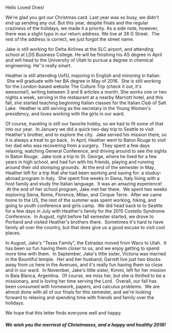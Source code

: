 
<div className={styles['Welcome']}>

Hello Loved Ones!

We're glad you got our Christmas card. Last year was so busy, we didn't end up sending any out. But this year, despite finals and the regular craziness of the holidays, we made it a priority. As a side note, however, there was a slight typo in our return address. We live at 38 G Street.  The rest of the address is correct, we just forgot the street name.

Jake is still working for Delta Airlines at the SLC airport, and attending school at LDS Business College. He will be finishing his AS degree in April and will head to the University of Utah to pursue a degree in chemical engineering. He''s really smart.

Heather is still attending UofU, majoring in English and minoring in Italian.  She will graduate with her BA degree in May of 2016.  She is still working for the London-based website The Culture Trip (check it out, it's awesome!), writing between 3 and 8 articles a month. She works one or two nights a week, serving in the restaurant at a nearby Marriott hotel, and this fall, she started teaching beginning Italian classes for the Italian Club of Salt Lake.  Heather is still serving as the secretary in the Young Women's presidency, and loves working with the girls in our ward.

Of course, traveling is still our favorite hobby, so we had to fit some of that into our year.  In January we did a quick two-day trip to Seattle to visit Heather's brother, and to explore the city.  Jake served his mission there, so it is always a treat to go back.  In April, Heather went to Baton Rouge to visit her dad who was recovering from a surgery.  They spent a few days relaxing, watching General Conference, and driving around to see the sights in Baton Rouge.  Jake took a trip to St. George, where he lived for a few years in high school, and had fun with his friends, playing and running around their old stomping grounds.  At the end of the semester in May, Heather left for a trip that she had been working and saving for: a studuy-abroad program in Italy.  She spent five weeks in Siena, Italy living with a host family and study the Italian language.  It was an amazing experience!  At the end of her school program, Jake met her there.  We spent two weeks exploring Siena, Rome, Florence, Milan, and Cinque Terre.  After we came home to the US, the rest of the summer was spent working, hiking, and going to youth conference and girls camp.  We did head back to to Seattle for a few days in July with Heather's family for the 2015 Costello Syndrome Conference.  In August, right before fall semester started, we drove to Portland and visited Heather's brothers there.  Sometimes it's hard to have family all over the country, but that does give us a good excuse to visit cool places.

In August, Jake's "Texas Family", the Estradas moved from Waco to Utah.  It has been so fun having them closer to us, and we enjoy getting to spend more time with them.  In September, Jake's little sister, Victoria was married in the Bountiful temple.  Her and her husband, Garrett live just two blocks away from us here in the Avenues, and it's really fun having them so close and in our ward.  In November, Jake's little sister, Kimmi, left for her mission in Baia Blanca, Argentina.  Of course, we miss her, but she is thrilled to be a missionary, and is loving her time serving the Lord.  Overall, our fall has been consumed with homework, papers, and calculus problems.  We are almost done with all of our finals for this semester, and we're looking forward to relaxing and spending time with friends and family over the holidays.

We hope that this letter finds everyone well and happy.  

<h5>We wish you the merriest of Christmases, and a happy and healthy 2016!</h5>



</div>